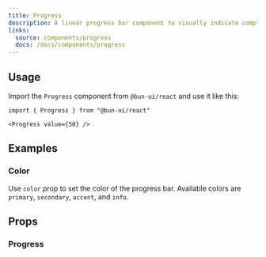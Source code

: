 ```yaml
---
title: Progress
description: A linear progress bar component to visually indicate completion or status.
links:
  source: components/progress
  docs: /docs/components/progress
---
```


<ComponentPreview name="progress-basic" />

## Usage

Import the `Progress` component from `@bun-ui/react` and use it like this:

```tsx
import { Progress } from "@bun-ui/react"
```

```tsx
<Progress value={50} />
```

## Examples

### Color

Use `color` prop to set the color of the progress bar.
Available colors are `primary`, `secondary`, `accent`, and `info`.

<ComponentPreview name="progress-color" />

## Props

### Progress

<APITable interfaceName="ProgressProps" />
